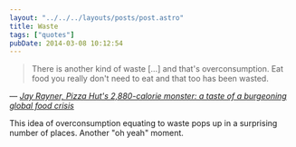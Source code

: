 ```yaml
---
layout: "../../../layouts/posts/post.astro"
title: Waste
tags: ["quotes"]
pubDate: 2014-03-08 10:12:54
---
```


> There is another kind of waste […] and that's overconsumption. Eat food you really don't need to eat and that too has been wasted.

— <cite>[Jay Rayner, _Pizza Hut's 2,880-calorie monster: a taste of a burgeoning global food crisis_](http://www.theguardian.com/global-development/2014/mar/02/pizza-hut-2880-calorie-monstrosity-worlds-burgeoning-food-crisis)</cite>

This idea of overconsumption equating to waste pops up in a surprising number of places. Another "oh yeah" moment.
